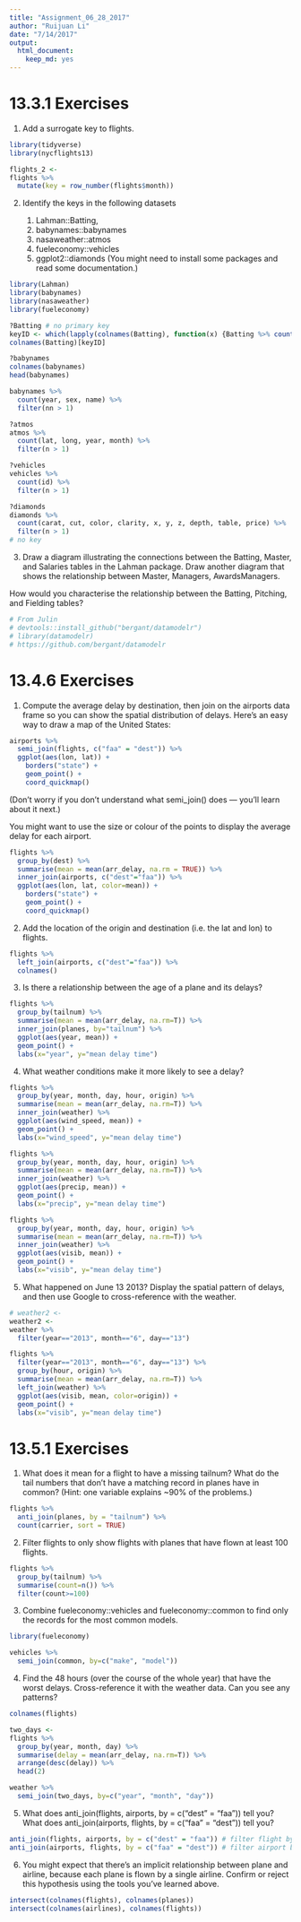 ```yaml
---
title: "Assignment_06_28_2017"
author: "Ruijuan Li"
date: "7/14/2017"
output: 
  html_document: 
    keep_md: yes
---
```


# 13.3.1 Exercises

1. Add a surrogate key to flights.
```r
library(tidyverse)
library(nycflights13)

flights_2 <- 
flights %>%
  mutate(key = row_number(flights$month)) 
```

2. Identify the keys in the following datasets

      1. Lahman::Batting,
      2. babynames::babynames
      3. nasaweather::atmos
      4. fueleconomy::vehicles
      5. ggplot2::diamonds
      (You might need to install some packages and read some documentation.)
      
```r
library(Lahman)
library(babynames)
library(nasaweather)
library(fueleconomy)

?Batting # no primary key 
keyID <- which(lapply(colnames(Batting), function(x) {Batting %>% count(Batting[,x]) %>% select(n) %>% unique() %>% nrow()}) %>% unlist() == 1)
colnames(Batting)[keyID]

?babynames
colnames(babynames)
head(babynames)

babynames %>% 
  count(year, sex, name) %>%
  filter(nn > 1)

?atmos
atmos %>% 
  count(lat, long, year, month) %>%
  filter(n > 1)

?vehicles
vehicles %>%
  count(id) %>%
  filter(n > 1)

?diamonds
diamonds %>%
  count(carat, cut, color, clarity, x, y, z, depth, table, price) %>%
  filter(n > 1)
# no key 
```

3. Draw a diagram illustrating the connections between the Batting, Master, and Salaries tables in the Lahman package. Draw another diagram that shows the relationship between Master, Managers, AwardsManagers.

How would you characterise the relationship between the Batting, Pitching, and Fielding tables?
```r
# From Julin
# devtools::install_github("bergant/datamodelr")
# library(datamodelr) 
# https://github.com/bergant/datamodelr 
```

# 13.4.6 Exercises

1. Compute the average delay by destination, then join on the airports data frame so you can show the spatial distribution of delays. Here’s an easy way to draw a map of the United States:

```r
airports %>%
  semi_join(flights, c("faa" = "dest")) %>%
  ggplot(aes(lon, lat)) +
    borders("state") +
    geom_point() +
    coord_quickmap()
```

(Don’t worry if you don’t understand what semi_join() does — you’ll learn about it next.)

You might want to use the size or colour of the points to display the average delay for each airport.
```r
flights %>%
  group_by(dest) %>%
  summarise(mean = mean(arr_delay, na.rm = TRUE)) %>%
  inner_join(airports, c("dest"="faa")) %>%
  ggplot(aes(lon, lat, color=mean)) +
    borders("state") +
    geom_point() +
    coord_quickmap() 
```

2. Add the location of the origin and destination (i.e. the lat and lon) to flights.
```r
flights %>%
  left_join(airports, c("dest"="faa")) %>%
  colnames() 
```

3. Is there a relationship between the age of a plane and its delays?
```r
flights %>%
  group_by(tailnum) %>%
  summarise(mean = mean(arr_delay, na.rm=T)) %>%
  inner_join(planes, by="tailnum") %>%
  ggplot(aes(year, mean)) + 
  geom_point() + 
  labs(x="year", y="mean delay time") 
```

4. What weather conditions make it more likely to see a delay?
```r
flights %>% 
  group_by(year, month, day, hour, origin) %>%
  summarise(mean = mean(arr_delay, na.rm=T)) %>% 
  inner_join(weather) %>%
  ggplot(aes(wind_speed, mean)) + 
  geom_point() + 
  labs(x="wind_speed", y="mean delay time") 

flights %>% 
  group_by(year, month, day, hour, origin) %>%
  summarise(mean = mean(arr_delay, na.rm=T)) %>% 
  inner_join(weather) %>%
  ggplot(aes(precip, mean)) + 
  geom_point() + 
  labs(x="precip", y="mean delay time") 

flights %>% 
  group_by(year, month, day, hour, origin) %>%
  summarise(mean = mean(arr_delay, na.rm=T)) %>% 
  inner_join(weather) %>%
  ggplot(aes(visib, mean)) + 
  geom_point() + 
  labs(x="visib", y="mean delay time")  
```

5. What happened on June 13 2013? Display the spatial pattern of delays, and then use Google to cross-reference with the weather.
```r
# weather2 <- 
weather2 <- 
weather %>%
  filter(year=="2013", month=="6", day=="13") 

flights %>%
  filter(year=="2013", month=="6", day=="13") %>%
  group_by(hour, origin) %>%
  summarise(mean = mean(arr_delay, na.rm=T)) %>%
  left_join(weather) %>%
  ggplot(aes(visib, mean, color=origin)) + 
  geom_point() + 
  labs(x="visib", y="mean delay time")
```

# 13.5.1 Exercises

1. What does it mean for a flight to have a missing tailnum? What do the tail numbers that don’t have a matching record in planes have in common? (Hint: one variable explains ~90% of the problems.)
```r
flights %>%
  anti_join(planes, by = "tailnum") %>%
  count(carrier, sort = TRUE) 
```

2. Filter flights to only show flights with planes that have flown at least 100 flights.
```r
flights %>%
  group_by(tailnum) %>%
  summarise(count=n()) %>%
  filter(count>=100)
```

3. Combine fueleconomy::vehicles and fueleconomy::common to find only the records for the most common models.
```r
library(fueleconomy) 

vehicles %>%
  semi_join(common, by=c("make", "model")) 
```

4. Find the 48 hours (over the course of the whole year) that have the worst delays. Cross-reference it with the weather data. Can you see any patterns?
```r
colnames(flights) 

two_days <- 
flights %>% 
  group_by(year, month, day) %>%
  summarise(delay = mean(arr_delay, na.rm=T)) %>%
  arrange(desc(delay)) %>%
  head(2)

weather %>%
  semi_join(two_days, by=c("year", "month", "day"))
```

5. What does anti_join(flights, airports, by = c("dest" = "faa")) tell you? What does anti_join(airports, flights, by = c("faa" = "dest")) tell you?
```r
anti_join(flights, airports, by = c("dest" = "faa")) # filter flight by its "dest" colomn match with "faa" colomn in airport, output flight content 
anti_join(airports, flights, by = c("faa" = "dest")) # filter airport by its "faa" colomn match with "des" colomn in flight, output airport content
```

6. You might expect that there’s an implicit relationship between plane and airline, because each plane is flown by a single airline. Confirm or reject this hypothesis using the tools you’ve learned above. 
```r
intersect(colnames(flights), colnames(planes)) 
intersect(colnames(airlines), colnames(flights)) 
```





